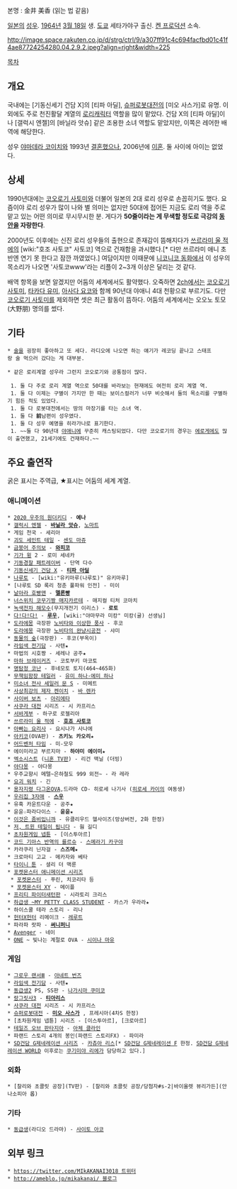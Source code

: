{{{+1 かないみか }}} 
본명 : 金井 美香 (읽는 법 같음)

[[일본]]의 [[성우]]. [[1964년]] [[3월 18일]] 생. [[도쿄]] 세타가야구 출신. [[켄 프로덕션]] 소속.

http://image.space.rakuten.co.jp/d/strg/ctrl/9/a307ff91c4c694facfbd01c41f4ae87724254280.04.2.9.2.jpeg?align=right&width=225

[[목차]]

== 개요 ==
국내에는 [기동신세기 건담 X]의 [티파 아딜], [[슈퍼로봇대전]]의 [미오 사스가]로 유명. 이외에도 주로 천진활달 계열의 [[로리]]캐릭터 역할을 많이 맡았다. 건담 X의 [티파 아딜]이나 [갤럭시 엔젤]의 [바닐라 앗슈] 같은 조용한 소녀 역할도 맡았지만, 이쪽은 레어한 배역에 해당한다.

성우 [[야마데라 코이치]]와 1993년 [[결혼]]했으나, 2006년에 [[이혼]]. 둘 사이에 아이는 없었다.

== 상세 ==
1990년대에는 [[코오로기 사토미]]와 더불어 일본의 2대 로리 성우로 손꼽히기도 했다. 요즘이야 로리 성우가 많이 나와 별 의미는 없지만 50대에 접어든 지금도 로리 역을 주로 맡고 있는 어떤 의미로 무시무시한 분. 게다가 '''50줄이라는 게 무색할 정도로 극강의 [[동안]]을 자랑한다'''.

2000년도 이후에는 신진 로리 성우들의 출현으로 존재감이 뜸해지다가 [[쓰르라미 울 적에]]의 [wiki:"호조 사토코" 사토코] 역으로 건재함을 과시했다.[* 다만 쓰르라미 애니 초반엔 연기 못 한다고 잠깐 까였었다.] 여담이지만 이때문에 [[니코니코 동화]]에서 이 성우의 목소리가 나오면 '사토코www'라는 리플이 2~3개 이상은 달리는 것 같다.

배역 항목을 보면 알겠지만 어둠의 세계에서도 활약했다. 오죽하면 [[2ch]]에서는 [[코오로기 사토미]], [[타카다 유미]], [[아사다 요코]]와 함께 90년대 야애니 4대 천황으로 부르기도. 다만 [[코오로기 사토미]]를 제외하면 셋은 최근 활동이 뜸하다. 어둠의 세계에서는 오오노 토모(大野朋) 명의를 썼다.
== 기타 ==
 * [[술]]을 굉장히 좋아하고 또 세다. 라디오에 나오면 하는 얘기가 레코딩 끝나고 스태프랑 술 먹으러 갔다는 게 대부분.

 * 같은 로리계열 성우라 그런지 코오로기와 공통점이 많다.

  1. 둘 다 주로 로리 계열 역으로 50대를 바라보는 현재에도 여전히 로리 계열 역.
  1. 둘 다 이제는 구별이 가지만 한 때는 보이스컬러가 너무 비슷해서 둘의 목소리를 구별하기 힘든 적도 있었다.
  1. 둘 다 로봇대전에서는 땅의 마장기를 타는 소녀 역.
  1. 둘 다 '''前'''남편이 성우였다.
  1. 둘 다 성우 예명을 히라가나로 표기한다.
  1. ~~둘 다 90년대 [[야애니]]에 꾸준히 캐스팅되었다. 다만 코오로기의 경우는 [[에로게]]에도 많이 출연했고, 21세기에도 건재하다.~~

== 주요 출연작 ==
굵은 표시는 주역급, ★표시는 어둠의 세계 계열.

=== 애니메이션 ===
 * [[2020 우주의 원더키디]] - '''예나'''
 * [[갤럭시 엔젤]] - '''[[바닐라 앗슈]]''', [[노마트]]
 * 게임 천국 - 세리아
 * [[괴도 세인트 테일]] - [[센도 마쥬]]
 * [[금붕어 주의보]] - '''[[와피코]]'''
 * [[기가 윙]] 2 - 로미 세네카
 * [[기동경찰 패트레이버]] - 단역 다수
 * [[기동신세기 건담 X]] - '''[[티파 아딜]]'''
 * [[나루토]] - [wiki:"유키마루(나루토)" 유키마루]
 * [나루토 SD 록리 청춘 풀파워 인전] - 미이
 * [[날아라 호빵맨]] - '''[[멜론빵]]'''
 * [[너스위치 코무기짱 매지카르테]] - 매지컬 티처 코마치
 * [[녹색전차 해모수]](무지개전기 이리스) - '''로토'''
 * [[다!다!다!]] - '''[[루우]]''', [wiki:"야마무라 미캉" 미캉(귤) 선생님]
 * [[도라에몽]] 극장판 [[노비타와 이상한 풍사]] - 후코
 * [[도라에몽]] 극장판 [[노비타의 완냥시공전]] - 샤미
 * [[동물의 숲]](극장판) - 후코(부옥이)
 * [[라임색 전기담]] - 사텐★
 * 마법의 시호짱 - 세레나 공주★
 * [[마하 브레이커즈]] - 코토부키 마코토
 * [[명탐정 코난]] - 후네모토 토지(464~465화)
 * [[무책임함장 테일러]] - [[유미 하나·에미 하나]]
 * [[미소녀 전사 세일러 문 S]] - 미메트
 * [[사상최강의 제자 켄이치]] - [[바 렌카]]
 * [[사이버 보츠]] - [[아리에타]]
 * [[사쿠라 대전]] 시리즈 - 시 카프리스
 * [[서바게부]] - 하구로 로젤리아
 * [[쓰르라미 울 적에]] - '''[[호죠 사토코]]'''
 * [[아빠는 요리사]] - 요시나가 사나에
 * [[아키코]](OVA판) - '''츠키노 카오리'''★
 * [[어드벤처 타임]] - 미-모우
 * 에이미라고 부르지마 - '''하야미 에이미'''★
 * [[엑소시스트]] ([[니혼 TV]]판) - 리건 맥닐 (더빙) 
 * [[야다몽]] - 야다몽
 * 우주교향시 메텔~은하철도 999 외전~ - 라 레라
 * [[요괴 워치]] - 긴
 * [[용자지령 다그온]]OVA,드라마 CD- 히로세 나기사 ([[히로세 카이]]의 여동생)
 * [[우리집 3자매]] - '''[[스우]]'''
 * 유혹 카운트다운 - 공주★
 * 윤윤☆파라다이스 - '''윤윤'''★
 * [[이것은 좀비입니까]] - 유클리우드 헬사이즈(망상버전, 2화 한정)
 * [[저, 트윈 테일이 됩니다]] - 웜 길디
 * [[초차원게임 넵튠]] - [이스투아르]
 * [[코드 기아스 반역의 를르슈]] - [[스메라기 카구야]]
 * 카라쿠리 닌자걸 - '''스즈메'''★
 * 크로마티 고교 - 메카자와 베타
 * [[타이니 툰]] - 셜리 더 맥룬
 * [[포켓몬스터 애니메이션 시리즈]]
  * [[포켓몬스터(애니메이션)|포켓몬스터]] - 푸린, 치코리타 등
  * [[포켓몬스터 XY(애니메이션)|포켓몬스터 XY]] - 메이플
 * [[프리티 파이터]]새턴판 - 시라토리 크리스
 * [[하급생#s-3|하급생 ~MY PETTY CLASS STUDENT]] - 카스가 우라라★
 * 하이스쿨 테라 스토리 - 리나
 * [[헌터X헌터]] 리메이크 - [[레루트]]
 * 파라파 랏파 - '''[[써니퍼니]]'''
 * [[Avenger]] - 네이
 * [[ONE]] ~ 빛나는 계절로 OVA - [[시이나 마유]]

=== 게임 ===
 * [[그로우 랜서Ⅲ]] - [[아네트 번즈]]
 * [[라임색 전기담]] - 사텐★
 * [[동급생2]] PS, SS판 - [[나가시마 쿠미코]]
 * [[랑그릿사3]] - '''[[티아리스]]'''
 * [[사쿠라 대전]] 시리즈 - 시 카프리스
 * [[슈퍼로봇대전]] - '''[[미오 사스가]]''' , 프레시아(4차S 한정)
 * [초차원게임 넵튠] 시리즈 - [이스투아르], [크로아르]
 * [[테일즈 오브 판타지아]] - [[아체 클라인]]
 * 파랜드 스토리 4개의 봉인(파랜드 스토리FX) - 파미라
 * [[SD건담 G제네레이션 시리즈]] - [[카츄아 리스]][* [[SD건담 G제네레이션 F]] 한정. [[SD건담 G제네레이션 WORLD]] 이후로는 [[쿠기미야 리에]]가 담당하고 있다.]

=== 외화 ===
 * [찰리와 초콜릿 공장](TV판) - [찰리와 초콜릿 공장/당첨자#s-2|바이올렛 뷰리가든](안나소피아 롭)

=== 기타 ===
 * [[동급생]](라디오 드라마) - [[사이토 아코]]

== 외부 링크 ==
 * [[https://twitter.com/MIkAKANAI3018 트위터]]
 * [[http://ameblo.jp/mikakanai/ 블로그]]
